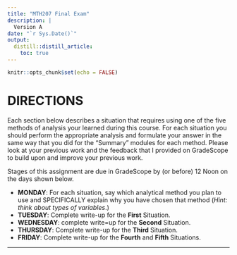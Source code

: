 ```yaml
---
title: "MTH207 Final Exam"
description: |
  Version A
date: "`r Sys.Date()`"
output: 
  distill::distill_article:
    toc: true
---
```


```r
knitr::opts_chunk$set(echo = FALSE)
```

# DIRECTIONS
Each section below describes a situation that requires using one of the five methods of analysis your learned during this course. For each situation you should perform the appropriate analysis and formulate your answer in the same way that you did for the "Summary" modules for each method. Please look at your previous work and the feedback that I provided on GradeScope to build upon and improve your previous work.

Stages of this assignment are due in GradeScope by (or before) 12 Noon on the days shown below.

* **MONDAY**: For each situation, say which analytical method you plan to use and SPECIFICALLY explain why you have chosen that method (*Hint: think about types of variables*.)
* **TUESDAY**: Complete write-up for the **First** Situation.
* **WEDNESDAY**: complete write=up for the **Second** Situation.
* **THURSDAY**: Complete write-up for the **Third** Situation.
* **FRIDAY**: Complete write-up for the **Fourth** and **Fifth** Situations.

----



&nbsp;



&nbsp;


&nbsp;


&nbsp;


&nbsp;

